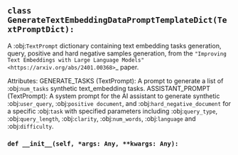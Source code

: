 <a id="camel.prompts.generate_text_embedding_data"></a>

<a id="camel.prompts.generate_text_embedding_data.GenerateTextEmbeddingDataPromptTemplateDict"></a>

## `class GenerateTextEmbeddingDataPromptTemplateDict(TextPromptDict):`

A :obj:`TextPrompt` dictionary containing text embedding tasks
generation, query, positive and hard negative samples generation,
from the `"Improving Text Embeddings with Large Language Models"
<https://arxiv.org/abs/2401.00368>`_ paper.


Attributes:
GENERATE_TASKS (TextPrompt): A prompt to generate a list
of :obj:`num_tasks` synthetic text_embedding tasks.
ASSISTANT_PROMPT (TextPrompt): A system prompt for the AI assistant
to generate synthetic :obj:`user_query`, :obj:`positive document`,
and :obj:`hard_negative_document` for a specific :obj:`task` with
specified parameters including :obj:`query_type`,
:obj:`query_length`, :obj:`clarity`, :obj:`num_words`,
:obj:`language` and :obj:`difficulty`.

<a id="camel.prompts.generate_text_embedding_data.GenerateTextEmbeddingDataPromptTemplateDict.__init__"></a>

### `def __init__(self, *args: Any, **kwargs: Any):`
